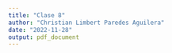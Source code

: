 ```yaml
---
title: "Clase 8"
author: "Christian Limbert Paredes Aguilera"
date: "2022-11-28"
output: pdf_document
---
```



